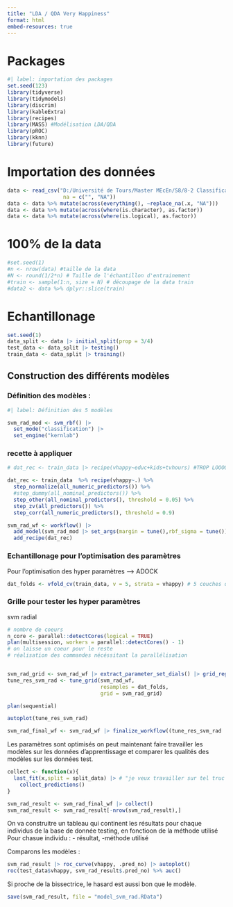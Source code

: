 ```yaml
---
title: "LDA / QDA Very Happiness"
format: html
embed-resources: true
---
```


# Packages

```r
#| label: importation des packages
set.seed(123)
library(tidyverse)
library(tidymodels)
library(discrim)
library(kableExtra)
library(recipes)
library(MASS) #Modélisation LDA/QDA
library(pROC)
library(kknn)
library(future)
```

# Importation des données

```r
data <- read_csv("D:/Université de Tours/Master MEcEn/S8/8-2 Classification supervisée/Projet HAPPINESS/R_ happiness_files/vhappy/vhappy.csv",
                  na = c("", "NA"))
data <- data %>% mutate(across(everything(), ~replace_na(.x, "NA")))
data <- data %>% mutate(across(where(is.character), as.factor))
data <- data %>% mutate(across(where(is.logical), as.factor))
```

# 100% de la data
```r
#set.seed(1)
#n <- nrow(data) #taille de la data
#N <- round(1/2*n) # Taille de l'échantillon d'entrainement
#train <- sample(1:n, size = N) # découpage de la data train
#data2 <- data %>% dplyr::slice(train)
```

# Echantillonage 

```r
set.seed(1)
data_split <- data |> initial_split(prop = 3/4)
test_data <- data_split |> testing()
train_data <- data_split |> training()
```

## Construction des différents modèles

### Définition des modèles :

```r
#| label: Définition des 5 modèles 

svm_rad_mod <- svm_rbf() |> 
  set_mode("classification") |> 
  set_engine("kernlab")
```

### recette à appliquer 

```r
# dat_rec <- train_data |> recipe(vhappy~educ+kids+tvhours) #TROP LOOOOOOOOOOOONG

dat_rec <- train_data  %>% recipe(vhappy~.) %>% 
  step_normalize(all_numeric_predictors()) %>% 
  #step_dummy(all_nominal_predictors()) %>% 
  step_other(all_nominal_predictors(), threshold = 0.05) %>% 
  step_zv(all_predictors()) %>% 
  step_corr(all_numeric_predictors(), threshold = 0.9)
```

```r
svm_rad_wf <- workflow() |> 
  add_model(svm_rad_mod |> set_args(margin = tune(),rbf_sigma = tune())) |> 
  add_recipe(dat_rec)
```

### Echantillonage pour l'optimisation des paramètres

Pour l'optimisation des hyper paramètres --> ADOCK
```r
dat_folds <- vfold_cv(train_data, v = 5, strata = vhappy) # 5 couches qui respectent tjrs le nombre gens très heureux
```

### Grille pour tester les hyper paramètres

svm radial

```r
# nombre de coeurs 
n_core <- parallel::detectCores(logical = TRUE)
plan(multisession, workers = parallel::detectCores() - 1)
# on laisse un coeur pour le reste
# réalisation des commandes nécéssitant la parallélisation


svm_rad_grid <- svm_rad_wf |> extract_parameter_set_dials() |> grid_regular(levels = 5)
tune_res_svm_rad <- tune_grid(svm_rad_wf,
                              resamples = dat_folds,
                              grid = svm_rad_grid)

plan(sequential)
```

```r
autoplot(tune_res_svm_rad)
```

```r
svm_rad_final_wf <- svm_rad_wf |> finalize_workflow((tune_res_svm_rad |> select_best(metric = "roc_auc")))
```

Les paramètres sont optimisés on peut maintenant faire travailler les modèles sur les données d'apprentissage et comparer les qualités des modèles sur les données test.

```r
collect <- function(x){
  last_fit(x,split = split_data) |> # "je veux travailler sur tel truc en sachant le partage de donnée"
    collect_predictions()
}
```

```r
svm_rad_result <- svm_rad_final_wf |> collect()
svm_rad_result <- svm_rad_result[-nrow(svm_rad_result),]
```

On va construitre un tableau qui continent les résultats pour chaque individus de la base de donnée testing, en fonctioon de la méthode utilisé
Pour chasue individu : - résultat, -méthode utilisé



Comparons les modèles :

```r
svm_rad_result |> roc_curve(vhappy, .pred_no) |> autoplot()
roc(test_data$vhappy, svm_rad_result$.pred_no) %>% auc()
```
Si proche de la bissectrice, le hasard est aussi bon que le modèle.

```r
save(svm_rad_result, file = "model_svm_rad.RData")
```
